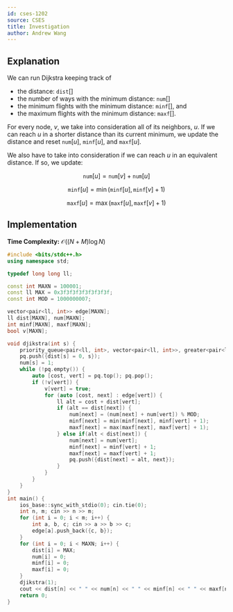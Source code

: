 ```yaml
---
id: cses-1202
source: CSES
title: Investigation
author: Andrew Wang
---
```


## Explanation

We can run Dijkstra keeping track of
- the distance: $\texttt{dist}[]$
- the number of ways with the minimum distance: $\texttt{num}[]$
- the minimum flights with the minimum distance: $\texttt{minf}[]$, and 
- the maximum flights with the minimum distance: $\texttt{maxf}[]$.

For every node, $v$, we take into consideration all of its neighbors, $u$. If we
can reach $u$ in a shorter distance than its current minimum, we update the
distance and reset $\texttt{num}[u]$, $\texttt{minf}[u]$, and $\texttt{maxf}[u]$.

We also have to take into
consideration if we can reach $u$ in an equivalent distance. If so, we update:

$$
\texttt{num}[u] = \texttt{num}[v] + \texttt{num}[u]
$$

$$
\texttt{minf}[u] = \min(\texttt{minf}[u], \texttt{minf}[v] + 1)
$$

$$
\texttt{maxf}[u] = \max(\texttt{maxf}[u], \texttt{maxf}[v] + 1)
$$

## Implementation

**Time Complexity:** $\mathcal{O}((N + M)\log N)$

<LanguageSection>
	
<CPPSection>

```cpp
#include <bits/stdc++.h>
using namespace std;

typedef long long ll;

const int MAXN = 100001;
const ll MAX = 0x3f3f3f3f3f3f3f3f;
const int MOD = 1000000007;

vector<pair<ll, int>> edge[MAXN];
ll dist[MAXN], num[MAXN];
int minf[MAXN], maxf[MAXN];
bool v[MAXN];

void djikstra(int s) {
	priority_queue<pair<ll, int>, vector<pair<ll, int>>, greater<pair<ll, int>>> pq;
	pq.push({dist[s] = 0, s});
	num[s] = 1;
	while (!pq.empty()) {
		auto [cost, vert] = pq.top(); pq.pop();
		if (!v[vert]) {
			v[vert] = true;
			for (auto [cost, next] : edge[vert]) {
				ll alt = cost + dist[vert];
				if (alt == dist[next]) {
					num[next] = (num[next] + num[vert]) % MOD;
					minf[next] = min(minf[next], minf[vert] + 1);
					maxf[next] = max(maxf[next], maxf[vert] + 1);
				} else if(alt < dist[next]) {
					num[next] = num[vert];
					minf[next] = minf[vert] + 1;
					maxf[next] = maxf[vert] + 1;
					pq.push({dist[next] = alt, next});
				}
			}
		}
	}
}
int main() {
	ios_base::sync_with_stdio(0); cin.tie(0);
	int n, m; cin >> n >> m;
	for (int i = 0; i < m; i++) {
		int a, b, c; cin >> a >> b >> c;
		edge[a].push_back({c, b});
	}
	for (int i = 0; i < MAXN; i++) {
		dist[i] = MAX;
		num[i] = 0;
		minf[i] = 0;
		maxf[i] = 0;
	}
	djikstra(1);
	cout << dist[n] << " " << num[n] << " " << minf[n] << " " << maxf[n];
	return 0;
}
```

</CPPSection>

</LanguageSection>
